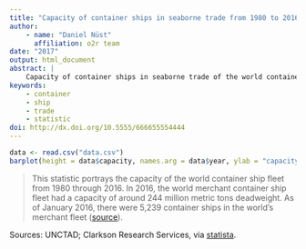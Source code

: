 ```yaml
---
title: "Capacity of container ships in seaborne trade from 1980 to 2016 (in million dwt)*"
author:
    - name: "Daniel Nüst"
      affiliation: o2r team
date: "2017"
output: html_document
abstract: |
    Capacity of container ships in seaborne trade of the world container ship fleet.
keywords:
    - container
    - ship
    - trade
    - statistic
doi: http://dx.doi.org/10.5555/666655554444
---
```


```r
data <- read.csv("data.csv")
barplot(height = data$capacity, names.arg = data$year, ylab = "capacity", sub = "(c) Statista 2017")
```

> This statistic portrays the capacity of the world container ship fleet from 1980 through 2016. In 2016, the world merchant container ship fleet had a capacity of around 244 million metric tons deadweight. As of January 2016, there were 5,239 container ships in the world's merchant fleet ([source](https://www.statista.com/statistics/264024/number-of-merchant-ships-worldwide-by-type/)).

Sources: UNCTAD; Clarkson Research Services, via [statista](https://www.statista.com/statistics/267603/capacity-of-container-ships-in-the-global-seaborne-trade/).
